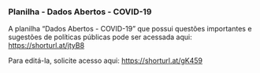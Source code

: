 ### Planilha - Dados Abertos - COVID-19

A planilha "Dados Abertos - COVID-19" que possui questões importantes e sugestões de políticas públicas pode ser acessada aqui: [https://shorturl.at/jtyB8](https://shorturl.at/jtyB8)

Para editá-la, solicite acesso aqui: [https://shorturl.at/gK459](https://shorturl.at/gK459)